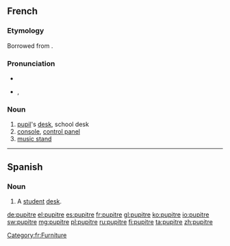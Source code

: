 ==French==

===Etymology===
Borrowed from {{etyl|la|fr}} {{term|pulpitum}}.

===Pronunciation===
* {{audio|Fr-pupitre.ogg|audio}}
* {{IPA|/pypitʁ/|lang=fr}}, {{X-SAMPA|/py.pitR/}}

===Noun===
{{fr-noun|m}}

# [[pupil]]'s [[desk]], school desk
# [[console]], [[control panel]]
# [[music stand]]
----
[[Category:fr:Furniture]]

==Spanish==

===Noun===
{{es-noun|m}}

# A [[student]] [[desk]].

[[de:pupitre]]
[[el:pupitre]]
[[es:pupitre]]
[[fr:pupitre]]
[[gl:pupitre]]
[[ko:pupitre]]
[[io:pupitre]]
[[sw:pupitre]]
[[mg:pupitre]]
[[pl:pupitre]]
[[ru:pupitre]]
[[fi:pupitre]]
[[ta:pupitre]]
[[zh:pupitre]]